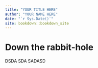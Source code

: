 ```yaml
--- 
title: "YOUR TITLE HERE"
author: "YOUR NAME HERE"
date: "`r Sys.Date()`"
site: bookdown::bookdown_site
---
```


# Down the rabbit-hole

DSDA
SDA
SADASD


